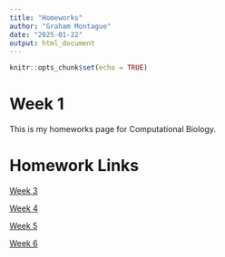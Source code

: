 ```yaml
---
title: "Homeworks"
author: "Graham Montague"
date: "2025-01-22"
output: html_document
---
```


```r
knitr::opts_chunk$set(echo = TRUE)
```

# Week 1
This is my homeworks page for Computational Biology.

# Homework Links

[Week 3](Homework_3.html)

[Week 4](Homework_4.html)

[Week 5](Homework_5.html)

[Week 6](Homework_6.html)

